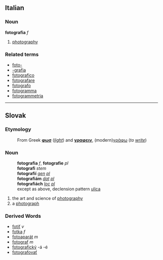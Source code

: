 ==Italian==
===Noun===
'''fotografia''' ''f''

# [[photography]]

===Related terms===
*[[foto-]]
*[[-grafia]]
*[[fotografico]]
*[[fotografare]]
*[[fotografo]]
*[[fotogramma]]
*[[fotogrammetria]]

----
==Slovak==
===Etymology===
:From Greek '''[[φωσ]]''' (''[[light]]'') and '''[[γραφειν]]''', (modern)[[γράφω]] (''to [[write]]'')
<!-- At least I hope I got the Greek letters right, if not, please correct -->
===Noun===
:'''fotografia''' ''f'', '''fotografie''' ''pl''
:'''fotografi''' ''stem''
:'''fotografií''' ''[[genitive|gen]] [[plural|pl]]''
:'''fotografiám''' ''[[dative|dat]] [[plural|pl]]''
:'''fotografiách''' ''[[locative|loc]] [[plural|pl]]''
:except as above, declension pattern [[Slovak declension pattern ulica|ulica]]
# the art and science of [[photography]]
# a [[photograph]]
===Derived Words===
* [[fotiť]] ''v''
* [[fotka#Slovak|fotka]] ''f''
* [[fotoaparát]] ''m''
* [[fotograf#Slovak|fotograf]] ''m''
* [[fotografický]] -á -é
* [[fotografovať]]